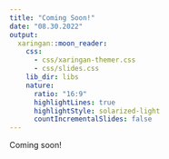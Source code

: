 ```yaml
---
title: "Coming Soon!"
date: "08.30.2022"
output:
  xaringan::moon_reader:
    css: 
      - css/xaringan-themer.css
      - css/slides.css
    lib_dir: libs
    nature:
      ratio: "16:9"
      highlightLines: true
      highlightStyle: solarized-light
      countIncrementalSlides: false
---
```


Coming soon!